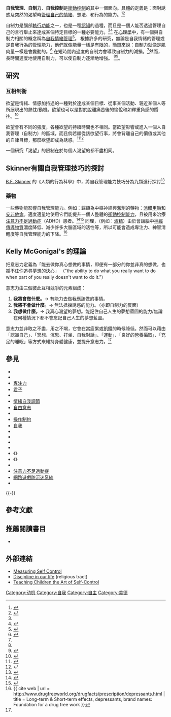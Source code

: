 {{expert|time=2018-01-14T08:10:18+00:00}}
'''自我管理'''、'''自制力'''、'''自我控制'''是[[衝動控制|衝動控制]]的其中一個面向。具體的定義是：面對誘惑及突然的渴望時[[情緒自我調節|管理自己的情緒]]、想法、和行為的能力。<ref>{{cite web 
| url=http://knowledge.sagepub.com/view/the-nurture-versus-biosocial-debate-in-criminology/n11.xml 
| title=Chapter 10: Low Self-Control Is a Brain-Based Disorder 
| publisher=SAGE Publications Ltd 
| accessdate=4 May 2014 
| author=Matt DeLisi}}</ref><ref name="Executive functions">{{cite journal 
| author = Diamond A 
| title = Executive functions 
| url = https://archive.org/details/sim_annual-review-of-psychology_2013_64/page/135
| journal = Annu Rev Psychol 
| volume = 64 
| issue = 
| pages = 135–168 
| year = 2013 
| pmid = 23020641 
| pmc = 4084861 
| doi = 10.1146/annurev-psych-113011-143750 
| quote = Core EFs are inhibition [response inhibition (self-control—resisting temptations and resisting acting impulsively) and interference control (selective attention and cognitive inhibition)], working memory, and cognitive flexibility (including creatively thinking “outside the box,” seeing anything from different perspectives, and quickly and flexibly adapting to changed circumstances). ... Self-control is the aspect of inhibitory control that involves control over one’s behavior and control over one’s emotions in the service of controlling one’s behavior. Self-control is about resisting temptations and not acting impulsively. The temptation resisted might be to indulge in pleasures when one should not (e.g., to indulge in a romantic fling if you are married or to eat sweets if you are trying to lose weight), to overindulge, or to stray from the straight and narrow (e.g., to cheat or steal). Or the temptation might be to impulsively react (e.g., reflexively striking back at someone who has hurt your feelings) or to do or take what you want without regard for social norms (e.g., butting in line or grabbing another child’s toy).<br />Another aspect of self-control is having the discipline to stay on task despite distractions and completing a task despite temptations to give up, to move on to more interesting work, or to have a good time instead. This involves making yourself do something or keep at something though you would rather be doing something else. It is related to the final aspect of self-control—delaying gratification (Mischel et al. 1989)—making yourself forgo an immediate pleasure for a greater reward later (often termed delay discounting by neuroscientists and learning theorists; Louie & Glimcher 2010, Rachlin et al. 1991). Without the discipline to complete what one started and delay gratification, no one would ever complete a long, time-consuming task such as writing a dissertation, running a marathon, or starting a new business.}}</ref>

自制力是腦部[[執行功能|執行功能]]之一，也是一種[[認知|認知]]的過程，而且是一個人能否透過管理自己的言行舉止來達成某個特定目標的一種必要能力。<ref name="Executive functions" /><ref>{{cite journal 
| last1 = Timpano  
| first1=K. R. 
|last2=Schmidt 
|first2= N. B. 
| year = 2013 
| title = The relationship between self control deficits and hoarding: A multimethod investigation across three samples 
| url = https://archive.org/details/sim_journal-of-abnormal-psychology_2013-02_122_1/page/13
| journal = The Journal of Abnormal Psychology 
| volume = 122 
| issue = 1 
| pages = 13–25 
| doi=10.1037/a0029760 
| quote = Self-control is the capacity to exert control over one's behavior and is necessary for directing personal behavior toward achieving goals.}}</ref>
在[[心理學|心理學]]中，有一個與自制力相關的概念稱為[[情緒自我調節|自我情緒管理]]<ref>{{cite journal 
| last1 = Burman
| first1 = J. T. 
| last2 = Green 
| first2 = C. D. 
| last3 = Shanker 
| first3 = S. 
| year = 2015 
| title = On the Meanings of Self-Regulation: Digital Humanities in Service of Conceptual Clarity 
| url = http://onlinelibrary.wiley.com/doi/10.1111/cdev.12395/abstract 
| journal = Child Development 
| volume = 86 
| issue = 5 
| pages = 1507–1521 
| doi=10.1111/cdev.12395 
| quote = The resulting analyses show how similar ideas are interrelated: self-control, self-management, self-observation, learning, social behavior, and the personality constructs related to self-monitoring. }}</ref>。
根據許多的研究，無論是自我情緒的管理或是自我行為的管理能力，他們就像能量一樣是有限的，簡單來說：自制力就像是肌肉量一樣是會變動的。<ref>{{Cite journal
|last=DeWall
|first=C. Nathan|last2=Baumeister
|first2=Roy F.
|last3=Stillman
|first3=Tyler F.
|last4=Gailliot
|first4=Matthew T.
|date=2007-01-01
|title=Violence restrained: Effects of self-regulation and its depletion on aggression
|url=http://www.sciencedirect.com/science/article/pii/S0022103105001551
|journal=Journal of Experimental Social Psychology
|volume=43
|issue=1
|pages=62–76
|doi=10.1016/j.jesp.2005.12.005}}</ref>
在短時間內過度的自制力會導致自制力的減損。<ref name="Long term" />然而，長時間適度地使用自制力，可以使自制力逐漸地增強。
<ref name="Executive functions" /><ref name="Long term">{{cite book
| title= Longitudinal Improvement of Self-Regulation Through Practice: Building Self-Control Strength Through Repeated Exercise. 
| author=Muraven, M., Baumeister, R. F., & Tice, D. M.
| isbn=
| publisher=
| url= 
| date=
}}</ref>。

==研究==
===互相制衡===
欲望是情緒、情感加持過的一種對於達成某個目標、從事某個活動、親近某個人等所展現出的熱忱/動機。欲望也可以是對於脫離痛苦後的愉悅和如釋重負感的嚮往。<ref>{{cite journal 
|last1=Kavanagh 
|first1=D.J. 
|last2=Andrade 
|first2=J. 
|last3=May 
|first3=J. 
|title=Imaginary relish and exquisite torture: The elaborated intrusion theory of desire 
|url=https://archive.org/details/sim_psychological-review_2005-04_112_2/page/446
|journal=Psychological Review 
|year=2005 
|volume=112 
|pages=446–467 
|doi=10.1037/0033-295x.112.2.446 
|pmid=15783293}}</ref>

欲望會有不同的強度，各種欲望的持續時間也不相同。當欲望影響或進入一個人自我管理（自制力）的區域，而且倘若順從該欲望行事，將會背離自己的價值或其他的自律目標，那麼欲望即成為誘惑。<ref>{{cite journal
|last1=Hofmann
|first1=W.
|last2=Baumeister 
|first2=R.F. 
|last3=Forster 
|first3=G. 
|last4=Vohs 
|first4=K.D. 
|title=Everyday temptations: An experience sampling study on desire, conflict, and self-control
|url=https://archive.org/details/sim_journal-of-personality-and-social-psychology_2012-06_102_6/page/1318
|journal=Journal of Personality and Social Psychology 
|year=2012 
|volume=102 
|issue=6 
|pages=1318–1335 
|doi=10.1037/a0026545 
|pmid=22149456}}</ref><ref name="Hofmann, W. 2012">{{cite journal 
| last1 = Hofmann 
| first1 = W. 
| last2 = Van Dillen 
| first2 = L. 
| year = 2012 
| title = Desire: The new hot spot in self-control research 
| url = 
| journal = Current Directions in Psychological Science 
| volume = 21 
| issue = 5
| pages = 317–322 
| doi = 10.1177/0963721412453587 }}</ref> 

一個研究「渴望」的限制在於每個人渴望的都不盡相同。

== Skinner有關自我管理技巧的探討 ==
{{Expand section}}
[[B._F._Skinner|B.F. Skinner]] 的《人類的行為科學》中，將自我管理能力技巧分為九類進行探討<ref name="Skinner 1953 p. ">
{{cite book 
| last=Skinner 
| first=B. F. 
| title=Science and human behavior 
| url=https://archive.org/details/sciencehumanbeh000skin
| publisher=Macmillan 
| location=New York 
| year=1953 
| isbn=0-02-929040-6 
| chapter=XV}}</ref>

=== 藥物===
一些藥物能影響自我管理能力。例如：歸類為中樞神經興奮劑的藥物：[[派醋甲酯|派醋甲酯]]和[[安非他命|安非他命]]。適度適量地使用它們能提升一個人整體的[[衝動控制能力|衝動控制能力]]，且被用來治療[[注意力不足過動症|注意力不足過動症]]（ADHD）患者。<ref name="Unambiguous PFC D1 A2">{{cite journal | vauthors = Spencer RC, Devilbiss DM, Berridge CW | title = The Cognition-Enhancing Effects of Psychostimulants Involve Direct Action in the Prefrontal Cortex | journal = Biol. Psychiatry | volume = 77 | issue = 11 | pages = 940–950 | year = June 2015 | pmid = 25499957 | doi = 10.1016/j.biopsych.2014.09.013 | quote = The procognitive actions of psychostimulants are only associated with low doses. Surprisingly, despite nearly 80 years of clinical use, the neurobiology of the procognitive actions of psychostimulants has only recently been systematically investigated. Findings from this research unambiguously demonstrate that the cognition-enhancing effects of psychostimulants involve the preferential elevation of catecholamines in the PFC and the subsequent activation of norepinephrine α2 and dopamine D1 receptors. ... This differential modulation of PFC-dependent processes across dose appears to be associated with the differential involvement of noradrenergic α2 versus α1 receptors. Collectively, this evidence indicates that at low, clinically relevant doses, psychostimulants are devoid of the behavioral and neurochemical actions that define this class of drugs and instead act largely as cognitive enhancers (improving PFC-dependent function). This information has potentially important clinical implications as well as relevance for public health policy regarding the widespread clinical use of psychostimulants and for the development of novel pharmacologic treatments for attention-deficit/hyperactivity disorder and other conditions associated with PFC dysregulation. ... In particular, in both animals and humans, lower doses maximally improve performance in tests of working memory and response inhibition, whereas maximal suppression of overt behavior and facilitation of attentional processes occurs at higher doses.}}</ref><ref name="Cognitive and motivational effects">{{cite journal | vauthors = Ilieva IP, Hook CJ, Farah MJ | title = Prescription Stimulants' Effects on Healthy Inhibitory Control, Working Memory, and Episodic Memory: A Meta-analysis | journal = J. Cogn. Neurosci. | volume = | issue = | pages = 1–21 | date = January 2015 | pmid = 25591060 | doi = 10.1162/jocn_a_00776 | quote = Specifically, in a set of experiments limited to high-quality designs, we found significant enhancement of several cognitive abilities. ... The results of this meta-analysis ... do confirm the reality of cognitive enhancing effects for normal healthy adults in general, while also indicating that these effects are modest in size. }}</ref>
同理，{{tsl|en|depressants|中樞神經抑制劑}}（例如：[[酒精|酒精]]）由於會讓腦中[[神經傳導物質|神經傳導物質]]濃度降低、減少許多大腦區域的活性等，所以可能會造成專注力、神智清醒度等自我管理能力的下降。<ref>
{{ cite web 
| url = http://www.drugfreeworld.org/drugfacts/prescription/depressants.html 
| title = Long-term & Short-term effects, depressants, brand names: Foundation for a drug free work }}</ref>

== Kelly McGonigal's 的理論==
{{tsl|en|Kelly McGonigal}}把意志力定義為「能去做你真心想做的事情，即便有一部分的你並非真的想做，也攔不住你追尋夢想的決心」 （"the ability to do what you really want to do when part of you really doesn't want to do it."） 

意志力由三個彼此互相競爭的元素組成：
# '''我將會做什麼。'''→ 有能力去做我應該做的事情。
# '''我將不會做什麼。'''→ 無法抵擋誘惑的能力。（亦即自制力的反面）
# '''我想做什麼。'''→ 我真心渴望的夢想。能記住自己人生的夢想藍圖的能力/無論在何種情況下都不會忘記自己人生的夢想藍圖。<ref name="McGonigal, K. 2012">
{{cite book 
| author = McGonigal, K. 
| edition= Reprint Edition
| date=December 31, 2013
| title= The willpower instinct: How self-control works, why it matters and what you can do to get more of it.  
| url = https://archive.org/details/willpowerinstinc0000mcgo_g3m3
| location = New York
| publisher =Avery
| ISBN= 1583335080 }}</ref>

意志力並非取之不盡，用之不竭，它會在當疲累或飢餓的時候降低。然而可以藉由「認識自己」、「冥想、沉思、打坐、自我對話」、「運動」、「良好的營養攝取」、「充足的睡眠」等方式來維持身體健康，並提升意志力。<ref name="McGonigal, K. 2012"/>

==參見==
{{div col|cols=3}}
*{{tsl|en|Akrasia|意志力薄弱}}
*{{tsl|en|Amygdala hijack|杏仁核劫持}}
*[[專注力|專注力]]
*[[君子|君子]]
*{{tsl|en|Deferred gratification|延期滿足}}
*[[情緒自我調節|情緒自我調節]]
*[[自由意志|自由意志]]
*{{tsl|en|Impulse control disorder|衝動性控制失調}}
*[[操作制約|操作制約]]
*[[自我|自我]]
*{{tsl|en|Radical behaviorism|激進行為主義}}
*{{tsl|en|Rubicon model (psychology)|Rubicon模型}}
*{{tsl|en|Self-control theory of crime|自我控制犯罪理論}}
*{{tsl|en|Stiff upper lip|堅閉的上唇}}
*《{{tsl|en|Verbal Behavior|Verbal Behavior}}》
*《{{tsl|en|Walden Two|桃源二村}}》
*{{tsl|en|Willpower|意志力}}
* [[注意力不足過動症|注意力不足過動症]]
* [[網路遊戲防沉迷系統|網路遊戲防沉迷系統]]
* {{le|自我監控|Self-monitoring}}
{{div col end}}

{{-}}

==參考文獻==
{{Reflist|30em}}

==推薦閱讀書目==
* {{cite book|author1=Roy F. Baumeister |author2=John Tierney|isbn=|language=en|title=Willpower: Rediscovering the Greatest Human Strength|url=https://archive.org/details/willpowerredisco0000baum |year=2012}}

==外部連結 <!--External links--> ==
*[http://www.nber.org/papers/W10514 Measuring Self Control] {{英文}}
*[https://web.archive.org/web/20121110133445/http://jyotikalash.net/tow_01042012.php Discipline in our life] (religious tract){{英文}}
*[http://www.vision.org/visionmedia/family-relationships/child-development-self-control/37805.aspx Teaching Children the Art of Self-Control]{{英文}}

{{portal bar|医学}}
{{portal bar|心理學}}
{{portal bar|哲學}}
[[Category:动机|Category:动机]]
[[Category:自我|Category:自我]]
[[Category:自主|Category:自主]]
[[Category:美德|Category:美德]]
<!--[[Category:Self-control|]]
[[Category:Fruit_of_the_Holy_Spirit|Category:Fruit of the Holy Spirit]]-->